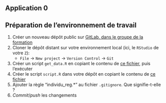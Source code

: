 ## Application 0

:::{.callout-tip collapse="true" icon=false}
## Préparation de l'environnement de travail

:::{.incremental}
1. Créer un nouveau dépôt public sur [GitLab, dans le groupe de la formation](https://gitlab.insee.fr/conjoncture/formation-git-bonnes-pratiques-r)
2. Cloner le dépôt distant sur votre environnement local (ici, le `RStudio` de votre `Z`):
    + `File` → `New project` → `Version Control` → `Git`
3. Créer un script `get_data.R` en copiant le contenu de [ce fichier](https://raw.githubusercontent.com/e-cupi/formation-bonnes-pratiques-git-R/main/R/get_data.R), puis l'exécuter
4. Créer le script `script.R` dans votre dépôt en copiant le contenu de [ce fichier](https://raw.githubusercontent.com/e-cupi/formation-bonnes-pratiques-git-R/main/R/script.R)
5. Ajouter la règle "individu_reg.*" au fichier `.gitignore`. Que signifie-t-elle ?
6. *Commit*/*push* les changements
:::

:::
